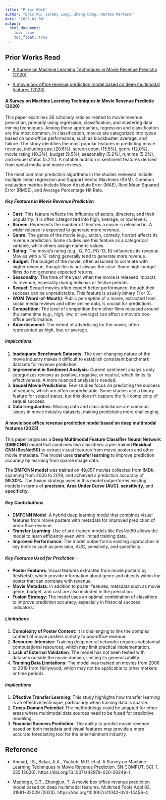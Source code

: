 ```yaml
---
title: "Prior Work"
author: "Eric Wu, Jeremy Long, Zheng Dong, Matteo Martone"
date: "2025-01-30"
output:
  html_document:
    toc: true
    toc_float: true
---
```


## Prior Works Read

- [A Survey on Machine Learning Techniques in Movie Revenue Predictio (2020)](#a-survey-on-machine-learning-techniques-in-movie-revenue-prediction-2020) 

- [A movie box office revenue prediction model based on deep multimodal features (2023)](#a-movie-box-office-revenue-prediction-model-based-on-deep-multimodal-features-2023)

#### **A Survey on Machine Learning Techniques in Movie Revenue Predictio (2020)**

This paper examines 36 scholarly articles related to movie revenue prediction, primarily using regression, classification, and clustering data mining techniques. Among these approaches, regression and classification are the most common. In classification, movies are categorized into types based on box-office performance, such as blockbuster, average, and failure. The study identifies the most popular features in predicting movie revenue, including cast (20.6%), screen count (15.5%), genre (12.0%), movie rating (10.3%), budget (9.5%), seasonality (5.2%), runtime (5.2%), and sequel status (5.2%). A notable addition is sentiment features derived from social media and movie reviews.

The most common prediction algorithms in the studies reviewed include multiple linear regression and Support Vector Machines (SVM). Common evaluation metrics include Mean Absolute Error (MAE), Root Mean Squared Error (RMSE), and Average Percentage Hit Rate.

##### Key Features in Movie Revenue Prediction

- **Cast**: This feature reflects the influence of actors, directors, and their popularity. It is often categorized into high, average, or low levels.
- **Screen**: Represents the number of theatres a movie is released in. A wider release is expected to generate more revenue.
- **Genre**: The genre of the movie (e.g., action, comedy, horror) affects its revenue prediction. Some studies use this feature as a categorical variable, while others assign numeric values.
- **Rating**: The movie's rating (e.g., G, PG, PG-13, R) influences its revenue. Movies with a 'G' rating generally tend to generate more revenue.
- **Budget**: The budget of the movie, often assumed to correlate with higher revenue, though this is not always the case. Some high-budget films do not generate expected returns.
- **Seasonality**: The time of the year when the movie is released impacts its revenue, especially during holidays or festive periods.
- **Sequel**: Sequel movies often expect better performance, though their success can be unpredictable. This feature is usually binary (1 or 0).
- **WOM (Word-of-Mouth)**: Public perception of a movie, extracted from social media reviews and other online data, is crucial for predictions.
- **Competition**: The level of competition from other films released around the same time (e.g., high, low, or average) can affect a movie's box-office performance.
- **Advertisement**: The extent of advertising for the movie, often represented as high, low, or average.

##### Implications:
1. **Inadequate Benchmark Datasets**: The ever-changing nature of the movie industry makes it difficult to establish consistent benchmark datasets for revenue prediction.
2. **Improvement in Sentiment Analysis**: Current sentiment analysis only categorizes reviews as positive, negative, or neutral, which limits its effectiveness. A more nuanced analysis is needed.
3. **Sequel Movie Predictions**: Few studies focus on predicting the success of sequels, which are often unpredictable. Some studies use a binary feature for sequel status, but this doesn't capture the full complexity of sequel success.
4. **Data Irregularities**: Missing data and class imbalance are common issues in movie industry datasets, making predictions more challenging.


#### **A movie box office revenue prediction model based on deep multimodal features (2023)**

This paper proposes a **Deep Multimodal Feature Classifier Neural Network (DMFCNN)** model that combines two classifiers: a pre-trained **Residual CNN (ResNet50)** to extract visual features from movie posters and other movie metadata. The model uses **transfer learning** to improve prediction accuracy by learning from sparse image data. 

The **DMFCNN model** was trained on 49,857 movies collected from IMDb, spanning from 2006 to 2019, and achieved a prediction accuracy of **59.30%**. The fusion strategy used in this model outperforms existing models in terms of **precision**, **Area Under Curve (AUC)**, **sensitivity**, and **specificity**.

##### Key Contributions
- **DMFCNN Model**: A hybrid deep learning model that combines visual features from movie posters with metadata for improved prediction of box-office revenue.
- **Transfer Learning**: Use of pre-trained models like ResNet50 allows the model to learn efficiently even with limited training data.
- **Improved Performance**: The model outperforms existing approaches in key metrics such as precision, AUC, sensitivity, and specificity.

##### Key Features Used for Prediction

- **Poster Features**: Visual features extracted from movie posters by ResNet50, which provide information about genre and objects within the poster that can correlate with revenue.
- **Movie Metadata**: In addition to poster features, metadata such as movie genre, budget, and cast are also included in the prediction.
- **Fusion Strategy**: The model uses an optimal combination of classifiers to improve prediction accuracy, especially in financial success indicators.

##### Limitations
1. **Complexity of Poster Content**: It is challenging to link the complex content of movie posters directly to box-office revenue.
2. **Resource-Intensive**: Training deep neural networks requires substantial computational resources, which may limit practical implementation.
3. **Lack of External Validation**: The model has not been tested with datasets outside the movie domain, limiting its generalizability.
4. **Training Data Limitations**: The model was trained on movies from 2006 to 2019 from Hollywood, which may not be applicable to other markets or time periods.

##### Implications
1. **Effective Transfer Learning**: This study highlights how transfer learning is an effective technique, particularly when training data is sparse.
2. **Cross-Domain Potential**: The methodology could be adapted for other areas where multimodal data sources need to be fused for predictive modeling.
3. **Financial Success Prediction**: The ability to predict movie revenue based on both metadata and visual features may provide a more accurate forecasting tool for the entertainment industry.

## Reference

- Ahmad, I.S., Bakar, A.A., Yaakub, M.R. et al. A Survey on Machine Learning Techniques in Movie Revenue Prediction. SN COMPUT. SCI. 1, 235 (2020). https://doi.org/10.1007/s42979-020-00249-1

- Madongo, C.T., Zhongjun, T. A movie box office revenue prediction model based on deep multimodal features. Multimed Tools Appl 82, 31981–32009 (2023). https://doi.org/10.1007/s11042-023-14456-4

